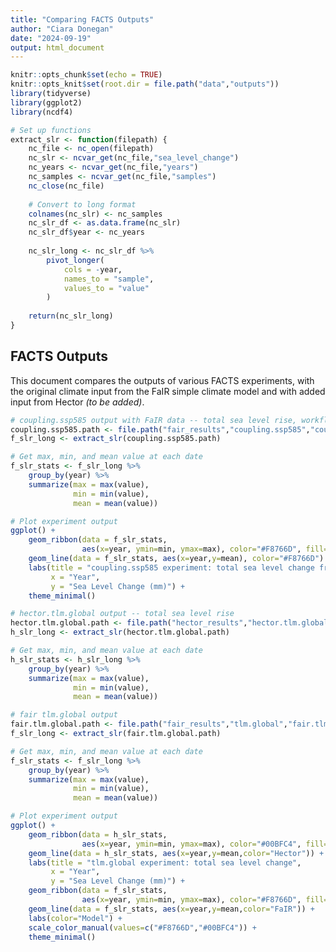 ```yaml
---
title: "Comparing FACTS Outputs"
author: "Ciara Donegan"
date: "2024-09-19"
output: html_document
---
```


```r
knitr::opts_chunk$set(echo = TRUE)
knitr::opts_knit$set(root.dir = file.path("data","outputs"))
library(tidyverse)
library(ggplot2)
library(ncdf4)

# Set up functions
extract_slr <- function(filepath) {
    nc_file <- nc_open(filepath)
    nc_slr <- ncvar_get(nc_file,"sea_level_change")
    nc_years <- ncvar_get(nc_file,"years")
    nc_samples <- ncvar_get(nc_file,"samples")
    nc_close(nc_file)
    
    # Convert to long format
    colnames(nc_slr) <- nc_samples
    nc_slr_df <- as.data.frame(nc_slr)
    nc_slr_df$year <- nc_years
    
    nc_slr_long <- nc_slr_df %>%
        pivot_longer(
            cols = -year,
            names_to = "sample",
            values_to = "value"
        )
    
    return(nc_slr_long)
}
```

## FACTS Outputs

This document compares the outputs of various FACTS experiments, with the original climate input from the FaIR simple climate model and with added input from Hector *(to be added)*.

```r
# coupling.ssp585 output with FaIR data -- total sea level rise, workflow wf1f
coupling.ssp585.path <- file.path("fair_results","coupling.ssp585","coupling.ssp585.total.workflow.wf1f.global.nc")
f_slr_long <- extract_slr(coupling.ssp585.path)

# Get max, min, and mean value at each date
f_slr_stats <- f_slr_long %>%
    group_by(year) %>%
    summarize(max = max(value),
              min = min(value),
              mean = mean(value))

```

```r
# Plot experiment output
ggplot() +
    geom_ribbon(data = f_slr_stats,
                aes(x=year, ymin=min, ymax=max), color="#F8766D", fill="#F8766D",linetype=0,alpha=0.2) +
    geom_line(data = f_slr_stats, aes(x=year,y=mean), color="#F8766D") +
    labs(title = "coupling.ssp585 experiment: total sea level change from workflow w1f1",
         x = "Year",
         y = "Sea Level Change (mm)") +
    theme_minimal()
```

```r
# hector.tlm.global output -- total sea level rise
hector.tlm.global.path <- file.path("hector_results","hector.tlm.global","hector.tlm.global.ocean.tlm.sterodynamics_globalsl.nc")
h_slr_long <- extract_slr(hector.tlm.global.path)

# Get max, min, and mean value at each date
h_slr_stats <- h_slr_long %>%
    group_by(year) %>%
    summarize(max = max(value),
              min = min(value),
              mean = mean(value))

# fair tlm.global output
fair.tlm.global.path <- file.path("fair_results","tlm.global","fair.tlm.global.ocean.tlm.sterodynamics_globalsl.nc")
f_slr_long <- extract_slr(fair.tlm.global.path)

# Get max, min, and mean value at each date
f_slr_stats <- f_slr_long %>%
    group_by(year) %>%
    summarize(max = max(value),
              min = min(value),
              mean = mean(value))

```

```r
# Plot experiment output
ggplot() +
    geom_ribbon(data = h_slr_stats,
                aes(x=year, ymin=min, ymax=max), color="#00BFC4", fill="#00BFC4",linetype=0,alpha=0.2) +
    geom_line(data = h_slr_stats, aes(x=year,y=mean,color="Hector")) +
    labs(title = "tlm.global experiment: total sea level change",
         x = "Year",
         y = "Sea Level Change (mm)") +
    geom_ribbon(data = f_slr_stats,
                aes(x=year, ymin=min, ymax=max), color="#F8766D", fill="#F8766D",linetype=0,alpha=0.2) +
    geom_line(data = f_slr_stats, aes(x=year,y=mean,color="FaIR")) +
    labs(color="Model") +
    scale_color_manual(values=c("#F8766D","#00BFC4")) +
    theme_minimal()
```
